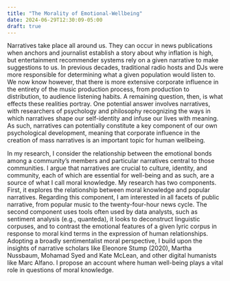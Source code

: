 ```yaml
---
title: "The Morality of Emotional-Wellbeing"
date: 2024-06-29T12:30:09-05:00
draft: true
---
```


Narratives take place all around us. They can occur in news publications when anchors and journalist establish a story about why inflation is high, but entertainment recommender systems rely on a given narrative to make suggestions to us. In previous decades, traditional radio hosts and DJs were more responsible for determining what a given population would listen to. We now know however, that there is more extensive corporate influence in the entirety of the music production process, from production to distribution, to audience listening habits. A remaining question, then, is what effects these realities portray. One potential answer involves narratives, with researchers of psychology and philosophy recognizing the ways in which narratives shape our self-identity and infuse our lives with meaning. As such, narratives can potentially constitute a key component of our own psychological development, meaning that corporate influence in the creation of mass narratives is an important topic for human wellbeing.

In my research, I consider the relationship between the emotional bonds among a community’s members and particular narratives central to those communities. I argue that narratives are crucial to culture, identity, and community, each of which are essential for well-being and as such, are a source of what I call moral knowledge. My research has two components. First, it explores the relationship between moral knowledge and popular narratives. Regarding this component, I am interested in all facets of public narrative, from popular music to the twenty-four-hour news cycle. The second component uses tools often used by data analysts, such as sentiment analysis (e.g., quanteda), it looks to deconstruct linguistic corpuses, and to contrast the emotional features of a given lyric corpus in response to moral kind terms in the expression of human relationships. Adopting a broadly sentimentalist moral perspective, I build upon the insights of narrative scholars like Eleonore Stump (2020), Martha Nussbaum, Mohamad Syed and Kate McLean, and other digital humanists like Marc Alfano. I propose an account where human well-being plays a vital role in questions of moral knowledge.
